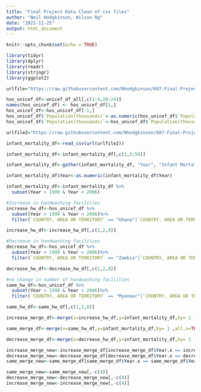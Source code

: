 ```yaml
---
title: "Final Project Data Clean of csv files"
author: "Neil Hodgkinson, Wilson Ng"
date: "2022-11-25"
output: html_document
---
```


```r
knitr::opts_chunk$set(echo = TRUE)

library(tidyr)
library(dplyr)
library(readr)
library(stringr)
library(ggplot2)

urlfile="https://raw.githubusercontent.com/Nhodgkinson/607-Final-Project/main/JMP-WASH-in-health-care-facilities-2022-data-by-country(2).csv"

hos_unicef_df<-unicef_df_all[,c(1:4,20:24)]
names(hos_unicef_df) <- hos_unicef_df[1,]
hos_unicef_df<-hos_unicef_df[-1,]
hos_unicef_df$`Population(thousands)`<-as.numeric(hos_unicef_df$`Population(thousands)`)
hos_unicef_df$`Population(thousands)`<-hos_unicef_df$`Population(thousands)`*(1000)

```

```r
urlfile2="https://raw.githubusercontent.com/Nhodgkinson/607-Final-Project/main/API_SP.DYN.IMRT.IN_DS2_en_csv_v2_4701014.csv"

infant_mortality_df<-read_csv(url(urlfile2))

infant_mortality_df<-infant_mortality_df[,c(1,5:50)]

infant_mortality_df<-gather(infant_mortality_df, "Year", "Infant Mortatlity per 1,000 Births", 2:47)

infant_mortality_df$Year<-as.numeric(infant_mortality_df$Year)

infant_mortality_df<-infant_mortality_df %>%
  subset(Year > 1999 & Year < 2006)

```

```r

#Increase in handwashing facilities
increase_hw_df<-hos_unicef_df %>%
  subset(Year > 1999 & Year < 2006)%>%
  filter(`COUNTRY, AREA OR TERRITORY` == "Ghana"|`COUNTRY, AREA OR TERRITORY` == "Rwanda")

increase_hw_df<-increase_hw_df[,c(1,2,8)]

```

```r
#Decrease in handwashing facilities
decrease_hw_df<-hos_unicef_df %>%
  subset(Year > 1999 & Year < 2006)%>%
  filter(`COUNTRY, AREA OR TERRITORY` == "Zambia"|`COUNTRY, AREA OR TERRITORY` == "Kenya")

decrease_hw_df<-decrease_hw_df[,c(1,2,8)]

```

```r
#no change in number of handwashing facilities
same_hw_df<-hos_unicef_df %>%
  subset(Year > 1999 & Year < 2006)%>%
  filter(`COUNTRY, AREA OR TERRITORY` == "Myanmar"|`COUNTRY, AREA OR TERRITORY` == "Mauritania")

same_hw_df<-same_hw_df[,c(1,2,8)]

```

```r
increase_merge_df<-merge(x=increase_hw_df,y=infant_mortality_df,by= 1 ,all.x=TRUE)

same_merge_df<-merge(x=same_hw_df,y=infant_mortality_df,by= 1 ,all.x=TRUE)

decrease_merge_df<-merge(x=decrease_hw_df,y=infant_mortality_df,by= 1 ,all.x=TRUE)
```

```r
increase_merge_new<-increase_merge_df[increase_merge_df$Year.x == increase_merge_df$Year.y,]
decrease_merge_new<-decrease_merge_df[decrease_merge_df$Year.x == decrease_merge_df$Year.y,]
same_merge_new<-same_merge_df[same_merge_df$Year.x == same_merge_df$Year.y,]
```

```r
same_merge_new<-same_merge_new[,-c(4)]
decrease_merge_new<-decrease_merge_new[,-c(4)]
increase_merge_new<-increase_merge_new[,-c(4)]
```

